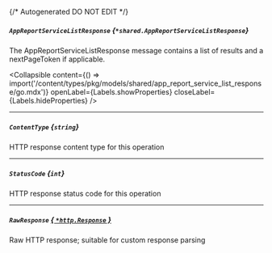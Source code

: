 {/* Autogenerated DO NOT EDIT  */}

##### `AppReportServiceListResponse` *{`*shared.AppReportServiceListResponse`}*
The AppReportServiceListResponse message contains a list of results and a nextPageToken if applicable.

<Collapsible content={() => import('/content/types/pkg/models/shared/app_report_service_list_response/go.mdx')} openLabel={Labels.showProperties} closeLabel={Labels.hideProperties} />


---
##### `ContentType` *{`string`}*
HTTP response content type for this operation

---
##### `StatusCode` *{`int`}*
HTTP response status code for this operation

---
##### `RawResponse` [*{ `*http.Response` }*](https://pkg.go.dev/net/http#Response)
Raw HTTP response; suitable for custom response parsing


